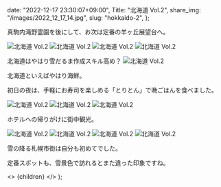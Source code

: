 
  date: "2022-12-17 23:30:07+09:00",
  Title: "北海道 Vol.2",
  share_img: "/images/2022_12_17_14.jpg",
  slug: "hokkaido-2",
};

真駒内滝野霊園を後にして、お次は定番の羊ヶ丘展望台へ。

![北海道 Vol.2](/images/2022_12_17_17.jpg)
![北海道 Vol.2](/images/2022_12_17_14.jpg)
![北海道 Vol.2](/images/2022_12_17_15.jpg)
![北海道 Vol.2](/images/2022_12_17_16.jpg)

<span className="caption">北海道はやはり雪だるま作成スキル高め？</span>
![北海道 Vol.2](/images/2022_12_17_18.jpg)

北海道といえばやはり海鮮。

初日の夜は、手軽にお寿司を楽しめる「とりとん」で晩ごはんを食べました。

![北海道 Vol.2](/images/2022_12_17_19.jpg)
![北海道 Vol.2](/images/2022_12_17_20.jpg)
![北海道 Vol.2](/images/2022_12_17_21.jpg)

ホテルへの帰りがけに街中観光。

![北海道 Vol.2](/images/2022_12_17_22.jpg)
![北海道 Vol.2](/images/2022_12_17_23.jpg)
![北海道 Vol.2](/images/2022_12_17_24.jpg)
![北海道 Vol.2](/images/2022_12_17_25.jpg)

雪の降る札幌市街は自分も初めてでした。

定番スポットも、雪景色で訪れるとまた違った印象ですね。

  <>
    <Head>
      <title>{meta.Title} | 異郷好実</title>
    </Head>
    <PostLayout meta={meta}>{children}</PostLayout>
  </>
);
